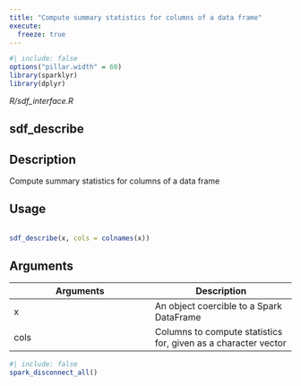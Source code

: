 ```yaml
---
title: "Compute summary statistics for columns of a data frame"
execute:
  freeze: true
---
```


```r
#| include: false
options("pillar.width" = 60)
library(sparklyr) 
library(dplyr)
```

*R/sdf_interface.R*

## sdf_describe

## Description
 Compute summary statistics for columns of a data frame 


## Usage
```r
 
sdf_describe(x, cols = colnames(x)) 
```

## Arguments
|Arguments|Description|
|---|---|
| x | An object coercible to a Spark DataFrame |
| cols | Columns to compute statistics for, given as a character vector |








```r
#| include: false
spark_disconnect_all()
```
